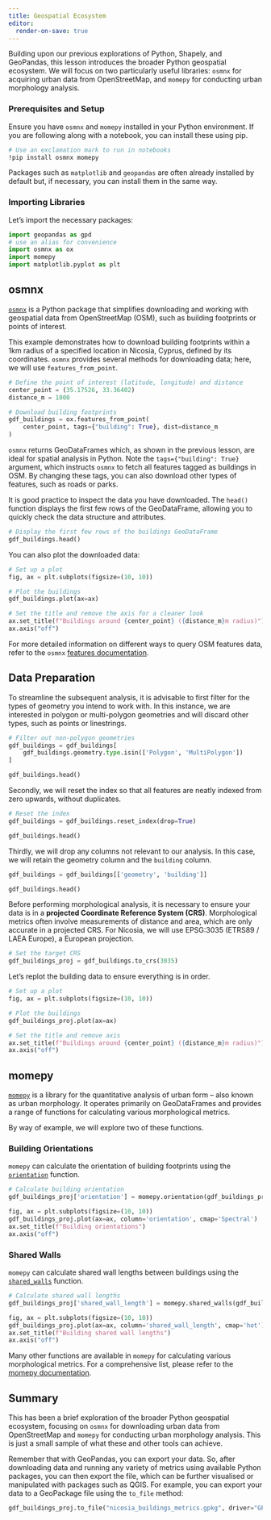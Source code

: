 ```yaml
---
title: Geospatial Ecosystem
editor:
  render-on-save: true
---
```


Building upon our previous explorations of Python, Shapely, and GeoPandas, this lesson introduces the broader Python geospatial ecosystem. We will focus on two particularly useful libraries: `osmnx` for acquiring urban data from OpenStreetMap, and `momepy` for conducting urban morphology analysis.

### Prerequisites and Setup

Ensure you have `osmnx` and `momepy` installed in your Python environment. If you are following along with a notebook, you can install these using pip.

```bash
# Use an exclamation mark to run in notebooks
!pip install osmnx momepy
```

Packages such as `matplotlib` and `geopandas` are often already installed by default but, if necessary, you can install them in the same way.

### Importing Libraries

Let's import the necessary packages:

```python
import geopandas as gpd
# use an alias for convenience
import osmnx as ox
import momepy
import matplotlib.pyplot as plt
```

## osmnx

[`osmnx`](https://osmnx.readthedocs.io/) is a Python package that simplifies downloading and working with geospatial data from OpenStreetMap (OSM), such as building footprints or points of interest.

This example demonstrates how to download building footprints within a 1km radius of a specified location in Nicosia, Cyprus, defined by its coordinates. `osmnx` provides several methods for downloading data; here, we will use `features_from_point`.

```python
# Define the point of interest (latitude, longitude) and distance
center_point = (35.17526, 33.36402)
distance_m = 1000

# Download building footprints
gdf_buildings = ox.features_from_point(
    center_point, tags={"building": True}, dist=distance_m
)
```

`osmnx` returns GeoDataFrames which, as shown in the previous lesson, are ideal for spatial analysis in Python. Note the `tags={"building": True}` argument, which instructs `osmnx` to fetch all features tagged as buildings in OSM. By changing these tags, you can also download other types of features, such as roads or parks.

It is good practice to inspect the data you have downloaded. The `head()` function displays the first few rows of the GeoDataFrame, allowing you to quickly check the data structure and attributes.

```python
# Display the first few rows of the buildings GeoDataFrame
gdf_buildings.head()
```

You can also plot the downloaded data:

```python
# Set up a plot
fig, ax = plt.subplots(figsize=(10, 10))

# Plot the buildings
gdf_buildings.plot(ax=ax)

# Set the title and remove the axis for a cleaner look
ax.set_title(f"Buildings around {center_point} ({distance_m}m radius)")
ax.axis("off")
```

For more detailed information on different ways to query OSM features data, refer to the `osmnx` [features documentation](https://osmnx.readthedocs.io/en/stable/user-reference.html#module-osmnx.features).

## Data Preparation

To streamline the subsequent analysis, it is advisable to first filter for the types of geometry you intend to work with. In this instance, we are interested in polygon or multi-polygon geometries and will discard other types, such as points or linestrings.

```python
# Filter out non-polygon geometries
gdf_buildings = gdf_buildings[
    gdf_buildings.geometry.type.isin(['Polygon', 'MultiPolygon'])
]

gdf_buildings.head()
```

Secondly, we will reset the index so that all features are neatly indexed from zero upwards, without duplicates.

```python
# Reset the index
gdf_buildings = gdf_buildings.reset_index(drop=True)

gdf_buildings.head()
```

Thirdly, we will drop any columns not relevant to our analysis. In this case, we will retain the geometry column and the `building` column.

```python
gdf_buildings = gdf_buildings[['geometry', 'building']]

gdf_buildings.head()
```

Before performing morphological analysis, it is necessary to ensure your data is in a **projected Coordinate Reference System (CRS)**. Morphological metrics often involve measurements of distance and area, which are only accurate in a projected CRS. For Nicosia, we will use EPSG:3035 (ETRS89 / LAEA Europe), a European projection.

```python
# Set the target CRS
gdf_buildings_proj = gdf_buildings.to_crs(3035)
```

Let's replot the building data to ensure everything is in order.

```python
# Set up a plot
fig, ax = plt.subplots(figsize=(10, 10))

# Plot the buildings
gdf_buildings_proj.plot(ax=ax)

# Set the title and remove axis
ax.set_title(f"Buildings around {center_point} ({distance_m}m radius)")
ax.axis("off")
```

## momepy

[`momepy`](https://momepy.readthedocs.io/) is a library for the quantitative analysis of urban form – also known as urban morphology. It operates primarily on GeoDataFrames and provides a range of functions for calculating various morphological metrics.

By way of example, we will explore two of these functions.

### Building Orientations

`momepy` can calculate the orientation of building footprints using the [`orientation`](https://docs.momepy.org/en/stable/api/momepy.orientation.html) function.

```python
# Calculate building orientation
gdf_buildings_proj['orientation'] = momepy.orientation(gdf_buildings_proj)

fig, ax = plt.subplots(figsize=(10, 10))
gdf_buildings_proj.plot(ax=ax, column='orientation', cmap='Spectral')
ax.set_title(f"Building orientations")
ax.axis("off")
```

### Shared Walls

`momepy` can calculate shared wall lengths between buildings using the [`shared_walls`](https://docs.momepy.org/en/stable/api/momepy.shared_walls.html) function.

```python
# Calculate shared wall lengths
gdf_buildings_proj['shared_wall_length'] = momepy.shared_walls(gdf_buildings_proj)

fig, ax = plt.subplots(figsize=(10, 10))
gdf_buildings_proj.plot(ax=ax, column='shared_wall_length', cmap='hot')
ax.set_title(f"Building shared wall lengths")
ax.axis("off")
```

Many other functions are available in `momepy` for calculating various morphological metrics. For a comprehensive list, please refer to the [momepy documentation](https://docs.momepy.org/en/stable/api.html).

## Summary

This has been a brief exploration of the broader Python geospatial ecosystem, focusing on `osmnx` for downloading urban data from OpenStreetMap and `momepy` for conducting urban morphology analysis. This is just a small sample of what these and other tools can achieve.

Remember that with GeoPandas, you can export your data. So, after downloading data and running any variety of metrics using available Python packages, you can then export the file, which can be further visualised or manipulated with packages such as QGIS. For example, you can export your data to a GeoPackage file using the `to_file` method:

```python
gdf_buildings_proj.to_file("nicosia_buildings_metrics.gpkg", driver="GPKG")
```
